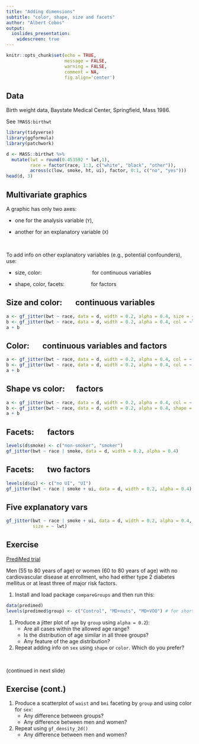```yaml
---
title: "Adding dimensions"
subtitle: "color, shape, size and facets"
author: "Albert Cobos"
output: 
  ioslides_presentation:
    widescreen: true
---
```


```r
knitr::opts_chunk$set(echo = TRUE, 
                      message = FALSE, 
                      warning = FALSE,
                      comment = NA,
                      fig.align='center')

```


## Data

Birth weight data, Baystate Medical Center, Springfield, Mass 1986.

See `?MASS:birthwt`

```r
library(tidyverse)
library(ggformula)
library(patchwork)

d <- MASS::birthwt %>% 
  mutate(lwt = round(0.453592 * lwt,1),
         race = factor(race, 1:3, c("white", "black", "other")),
         across(c(low, smoke, ht, ui), factor, 0:1, c("no", "yes")))
head(d, 3)

```


## Multivariate graphics

A graphic has only two axes:

- one for the analysis variable (`Y`),

- another for an explanatory variable (`X`)

\

To add info on other explanatory variables (e.g., potential confounders), use:

- size, color: $\quad \qquad \qquad \qquad \quad$ for continuous variables 

- shape, color, facets: $\qquad \qquad$ for factors

 
## Size and color: $\quad$ continuous variables

```r
a <- gf_jitter(bwt ~ race, data = d, width = 0.2, alpha = 0.4, size = ~lwt)
b <- gf_jitter(bwt ~ race, data = d, width = 0.2, alpha = 0.4, col = ~lwt)
a + b
```


## Color: $\quad$ continuous variables and factors

```r
a <- gf_jitter(bwt ~ race, data = d, width = 0.2, alpha = 0.4, col = ~ age)
b <- gf_jitter(bwt ~ race, data = d, width = 0.2, alpha = 0.4, col = ~ smoke)
a + b

```


## Shape vs color: $\quad$factors

```r
a <- gf_jitter(bwt ~ race, data = d, width = 0.2, alpha = 0.4, col = ~ smoke)
b <- gf_jitter(bwt ~ race, data = d, width = 0.2, alpha = 0.4, shape = ~ smoke)
a + b
```


## Facets:  $\quad$ factors

```r
levels(d$smoke) <- c("non-smoker", "smoker")
gf_jitter(bwt ~ race | smoke, data = d, width = 0.2, alpha = 0.4)
```


## Facets:  $\quad$ two factors

```r
levels(d$ui) <- c("no UI", "UI")
gf_jitter(bwt ~ race | smoke + ui, data = d, width = 0.2, alpha = 0.4)
```


## Five explanatory vars

```r
gf_jitter(bwt ~ race | smoke + ui, data = d, width = 0.2, alpha = 0.4, col = ~ ht, 
          size = ~ lwt)
```


## Exercise {.smaller}

[PrediMed trial](https://www.nejm.org/doi/10.1056/NEJMoa1800389?url_ver=Z39.88-2003&rfr_id=ori:rid:crossref.org&rfr_dat=cr_pub%3dwww.ncbi.nlm.nih.gov)

Men (55 to 80 years of age) or women (60 to 80 years of age) with no cardiovascular disease at enrollment, who had either type 2 diabetes mellitus or at least three of major risk factors.

1. Install and load package `compareGroups` and then run this:
```r
data(predimed)
levels(predimed$group) <- c("Control", "MD+nuts", "MD+VOO") # for shorter levels
```

1. Produce a jitter plot of `age` by `group` using `alpha = 0.2`):  
    + Are all cases within the allowed age range? 
    + Is the distribution of age similar in all three groups?
    + Any feature of the age distribution?

1. Repeat adding info on `sex` using `shape` or `color`. Which do you prefer?

\

(continued in next slide)


## Exercise (cont.){.smaller}

1. Produce a scatterplot of `waist` and `bmi` faceting by `group` and using color for `sex`:
    + Any difference between groups?
    + Any difference between men and women?
    
1. Repeat using `gf_density_2d()`
    + Any difference between men and women?

 
